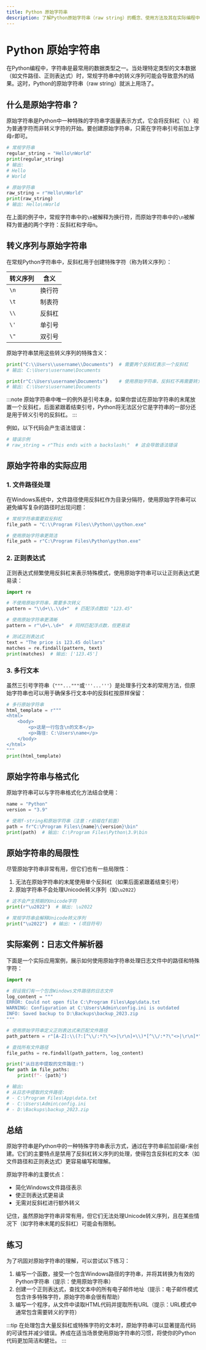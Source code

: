 ```yaml
---
title: Python 原始字符串
description: 了解Python原始字符串（raw string）的概念、使用方法及其在实际编程中的应用场景
---
```


# Python 原始字符串

在Python编程中，字符串是最常用的数据类型之一。当处理特定类型的文本数据（如文件路径、正则表达式）时，常规字符串中的转义序列可能会导致意外的结果。这时，Python的原始字符串（raw string）就派上用场了。

## 什么是原始字符串？

原始字符串是Python中一种特殊的字符串字面量表示方式，它会将反斜杠（`\`）视为普通字符而非转义字符的开始。要创建原始字符串，只需在字符串引号前加上字母`r`即可。

```python
# 常规字符串
regular_string = "Hello\nWorld"
print(regular_string)
# 输出:
# Hello
# World

# 原始字符串
raw_string = r"Hello\nWorld"
print(raw_string)
# 输出: Hello\nWorld
```

在上面的例子中，常规字符串中的`\n`被解释为换行符，而原始字符串中的`\n`被解释为普通的两个字符：反斜杠和字母n。

## 转义序列与原始字符串

在常规Python字符串中，反斜杠用于创建特殊字符（称为转义序列）：

| 转义序列 | 含义 |
|---------|------|
| `\n` | 换行符 |
| `\t` | 制表符 |
| `\\` | 反斜杠 |
| `\'` | 单引号 |
| `\"` | 双引号 |

原始字符串禁用这些转义序列的特殊含义：

```python
print("C:\\Users\\username\\Documents")  # 需要两个反斜杠表示一个反斜杠
# 输出: C:\Users\username\Documents

print(r"C:\Users\username\Documents")    # 使用原始字符串，反斜杠不再需要转义
# 输出: C:\Users\username\Documents
```

:::note
原始字符串中唯一的例外是引号本身。如果你尝试在原始字符串的末尾放置一个反斜杠，后面紧跟着结束引号，Python将无法区分它是字符串的一部分还是用于转义引号的反斜杠。
:::

例如，以下代码会产生语法错误：

```python
# 错误示例
# raw_string = r"This ends with a backslash\"  # 这会导致语法错误
```

## 原始字符串的实际应用

### 1. 文件路径处理

在Windows系统中，文件路径使用反斜杠作为目录分隔符，使用原始字符串可以避免编写复杂的路径时出现问题：

```python
# 常规字符串需要双反斜杠
file_path = "C:\\Program Files\\Python\\python.exe"

# 使用原始字符串更简洁
file_path = r"C:\Program Files\Python\python.exe"
```

### 2. 正则表达式

正则表达式频繁使用反斜杠来表示特殊模式，使用原始字符串可以让正则表达式更易读：

```python
import re

# 不使用原始字符串，需要多次转义
pattern = "\\d+\\.\\d+"  # 匹配浮点数如 "123.45"

# 使用原始字符串更清晰
pattern = r"\d+\.\d+"  # 同样匹配浮点数，但更易读

# 测试正则表达式
text = "The price is 123.45 dollars"
matches = re.findall(pattern, text)
print(matches)  # 输出: ['123.45']
```

### 3. 多行文本

虽然三引号字符串（`"""..."""`或`'''...'''`）是处理多行文本的常用方法，但原始字符串也可以用于确保多行文本中的反斜杠按原样保留：

```python
# 多行原始字符串
html_template = r"""
<html>
    <body>
        <p>这是一行包含\n的文本</p>
        <p>路径: C:\Users\name</p>
    </body>
</html>
"""
print(html_template)
```

## 原始字符串与格式化

原始字符串可以与字符串格式化方法结合使用：

```python
name = "Python"
version = "3.9"

# 使用f-string和原始字符串（注意：r前缀在f前面）
path = fr"C:\Program Files\{name}\{version}\bin"
print(path)  # 输出: C:\Program Files\Python\3.9\bin
```

## 原始字符串的局限性

尽管原始字符串非常有用，但它们也有一些局限性：

1. 无法在原始字符串的末尾使用单个反斜杠（如果后面紧跟着结束引号）
2. 原始字符串不会处理Unicode转义序列（如`\u2022`）

```python
# 这不会产生预期的Unicode字符
print(r"\u2022")  # 输出: \u2022

# 常规字符串会解释Unicode转义序列
print("\u2022")  # 输出: • (项目符号)
```

## 实际案例：日志文件解析器

下面是一个实际应用案例，展示如何使用原始字符串处理日志文件中的路径和特殊字符：

```python
import re

# 假设我们有一个包含Windows文件路径的日志文件
log_content = """
ERROR: Could not open file C:\Program Files\App\data.txt
WARNING: Configuration at C:\Users\Admin\config.ini is outdated
INFO: Saved backup to D:\Backups\backup_2023.zip
"""

# 使用原始字符串定义正则表达式来匹配文件路径
path_pattern = r"[A-Z]:\\(?:[^\\/:*?\"<>|\r\n]+\\)*[^\\/:*?\"<>|\r\n]*"

# 查找所有文件路径
file_paths = re.findall(path_pattern, log_content)

print("从日志中提取的文件路径:")
for path in file_paths:
    print(f"- {path}")

# 输出:
# 从日志中提取的文件路径:
# - C:\Program Files\App\data.txt
# - C:\Users\Admin\config.ini
# - D:\Backups\backup_2023.zip
```

## 总结

原始字符串是Python中的一种特殊字符串表示方式，通过在字符串前加前缀`r`来创建。它们的主要特点是禁用了反斜杠转义序列的处理，使得包含反斜杠的文本（如文件路径和正则表达式）更容易编写和理解。

原始字符串的主要优点：

- 简化Windows文件路径表示
- 使正则表达式更易读
- 无需对反斜杠进行额外转义

记住，虽然原始字符串非常有用，但它们无法处理Unicode转义序列，且在某些情况下（如字符串末尾的反斜杠）可能会有限制。

## 练习

为了巩固对原始字符串的理解，可以尝试以下练习：

1. 编写一个函数，接受一个包含Windows路径的字符串，并将其转换为有效的Python字符串（提示：使用原始字符串）
2. 创建一个正则表达式，查找文本中的所有电子邮件地址（提示：电子邮件模式包含许多特殊字符，原始字符串会很有帮助）
3. 编写一个程序，从文件中读取HTML代码并提取所有URL（提示：URL模式中通常包含需要转义的字符）

:::tip
在处理包含大量反斜杠或特殊字符的文本时，原始字符串可以显著提高代码的可读性并减少错误。养成在适当场景使用原始字符串的习惯，将使你的Python代码更加简洁和健壮。
:::